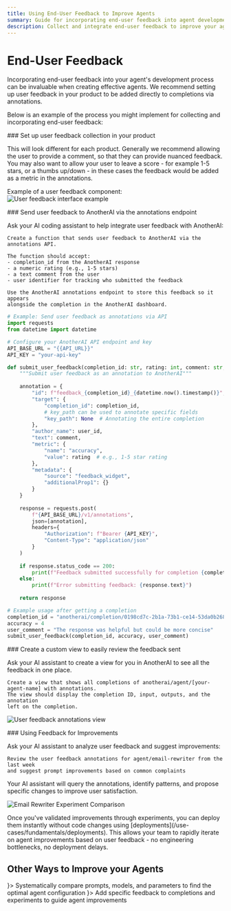 ```yaml
---
title: Using End-User Feedback to Improve Agents
summary: Guide for incorporating end-user feedback into agent development through annotations and feedback collection.
description: Collect and integrate end-user feedback to improve your agents
---
```



# End-User Feedback

Incorporating end-user feedback into your agent's development process can be invaluable when creating effective agents. We recommend setting up user feedback in your product to be added directly to completions via annotations. 

Below is an example of the process you might implement for collecting and incorporating end-user feedback:

<Steps>
<Step>
### Set up user feedback collection in your product

This will look different for each product. Generally we recommend allowing the user to provide a comment, so that they can provide nuanced feedback. You may also want to allow your user to leave a score - for example 1-5 stars, or a thumbs up/down - in these cases the feedback would be added as a metric in the annotations.

Example of a user feedback component:
![User feedback interface example](/images/user-feedback-interface.png)

</Step>
<Step>
### Send user feedback to AnotherAI via the annotations endpoint

Ask your AI coding assistant to help integrate user feedback with AnotherAI:

```
Create a function that sends user feedback to AnotherAI via the annotations API.

The function should accept:
- completion_id from the AnotherAI response
- a numeric rating (e.g., 1-5 stars)
- a text comment from the user
- user identifier for tracking who submitted the feedback

Use the AnotherAI annotations endpoint to store this feedback so it appears 
alongside the completion in the AnotherAI dashboard.
```
<Accordions>
<Accordion title="Example script to send feedback to AnotherAI" id="sending-user-feedback-to-anotherai-via-the-annotations-endpoint">

```python
# Example: Send user feedback as annotations via API
import requests
from datetime import datetime

# Configure your AnotherAI API endpoint and key
API_BASE_URL = "{{API_URL}}"
API_KEY = "your-api-key"

def submit_user_feedback(completion_id: str, rating: int, comment: str, user_id: str = "end_user"):
    """Submit user feedback as an annotation to AnotherAI"""
    
    annotation = {
        "id": f"feedback_{completion_id}_{datetime.now().timestamp()}",
        "target": {
            "completion_id": completion_id,
            # key_path can be used to annotate specific fields
            "key_path": None  # Annotating the entire completion
        },
        "author_name": user_id,
        "text": comment,
        "metric": {
            "name": "accuracy",
            "value": rating  # e.g., 1-5 star rating
        },
        "metadata": {
            "source": "feedback_widget",
            "additionalProp1": {}
        }
    }
    
    response = requests.post(
        f"{API_BASE_URL}/v1/annotations",
        json=[annotation],
        headers={
            "Authorization": f"Bearer {API_KEY}",
            "Content-Type": "application/json"
        }
    )
    
    if response.status_code == 200:
        print(f"Feedback submitted successfully for completion {completion_id}")
    else:
        print(f"Error submitting feedback: {response.text}")
    
    return response

# Example usage after getting a completion
completion_id = "anotherai/completion/0198cd7c-2b1a-73b1-ce14-53da0b268569"
accuracy = 4
user_comment = "The response was helpful but could be more concise"
submit_user_feedback(completion_id, accuracy, user_comment)
```
</Accordion>
</Accordions>

</Step>

<Step>
### Create a custom view to easily review the feedback sent

Ask your AI assistant to create a view for you in AnotherAI to see all the feedback in one place.

```
Create a view that shows all completions of anotherai/agent/[your-agent-name] with annotations. 
The view should display the completion ID, input, outputs, and the annotation 
left on the completion.
```

![User feedback annotations view](/images/user-feedback-annotations-view.png)

</Step>

<Step>
### Using Feedback for Improvements

Ask your AI assistant to analyze user feedback and suggest improvements:

```
Review the user feedback annotations for agent/email-rewriter from the last week 
and suggest prompt improvements based on common complaints
```

Your AI assistant will query the annotations, identify patterns, and propose specific changes to improve user satisfaction.

![Email Rewriter Experiment Comparison](/images/email-rewriter-experiment-comparison.png)

<Callout type="info">
Once you've validated improvements through experiments, you can deploy them instantly without code changes using [deployments](/use-cases/fundamentals/deployments). This allows your team to rapidly iterate on agent improvements based on user feedback - no engineering bottlenecks, no deployment delays.
</Callout>
</Step>
</Steps>

## Other Ways to Improve your Agents

<Cards>
  <Card title="Using Experiments" href="/use-cases/fundamentals/experiments" icon={<FlaskRound />}>
    Systematically compare prompts, models, and parameters to find the optimal agent configuration
  </Card>
  <Card title="Using Annotations" href="/use-cases/fundamentals/annotations" icon={<MessageSquare />}>
    Add specific feedback to completions and experiments to guide agent improvements
  </Card>
</Cards>
